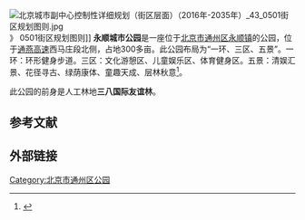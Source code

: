 [[File:北京城市副中心控制性详细规划（街区层面）（2016年-2035年）_43_0501街区规划图则.jpg|thumb]]》 0501街区规划图则]]
'''永顺城市公园'''是一座位于[[北京市|北京市]][[通州区_(北京市)|通州区]][[永顺镇|永顺镇]]的公园，位于[[通燕高速|通燕高速]]西马庄段北侧，占地300多亩。此公园布局为“一环、三区、五景”。一环：环形健身步道。三区：文化游憩区、儿童娱乐区、体育健身区。五景：清娱汇景、花径寻古、绿荫康体、童趣天成、层林秋意<ref>{{cite news |author1=王海燕 |author2=刘涛 |title=通州大型城市公园集中亮相 |url=http://yllhj.beijing.gov.cn/sdlh/csfzxjs/201909/t20190929_531442.shtml |accessdate=2020-11-18 |work=北京日报 |date=2019-09-29}}</ref>。

此公园的前身是人工林地'''三八国际友谊林'''。

==参考文献==
{{reflist}}

==外部链接==

{{北京城市副中心|state = collapsed}}
[[Category:北京市通州区公园|Category:北京市通州区公园]]